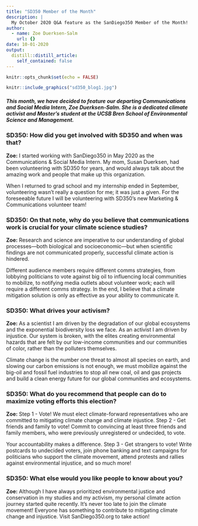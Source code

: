 ```yaml
---
title: "SD350 Member of the Month"
description: |
  My October 2020 Q&A feature as the SanDiego350 Member of the Month!
author:
  - name: Zoe Duerksen-Salm
    url: {}
date: 10-01-2020
output:
  distill::distill_article:
    self_contained: false
---
```



```r
knitr::opts_chunk$set(echo = FALSE)
```


```r
knitr::include_graphics("sd350_blog1.jpg")
```
##### *This month, we have decided to feature our departing Communications and Social Media Intern, Zoe Duerksen-Salm. She is a dedicated climate activist and Master’s student at the UCSB Bren School of Environmental Science and Management.*

### **SD350: How did you get involved with SD350 and when was that?**

**Zoe:** I started working with SanDiego350 in May 2020 as the Communications & Social Media Intern. My mom, Susan Duerksen, had been volunteering with SD350 for years, and would always talk about the amazing work and people that make up this organization.

When I returned to grad school and my internship ended in September, volunteering wasn’t really a question for me; it was just a given. For the foreseeable future I will be volunteering with SD350’s new Marketing & Communications volunteer team!


### **SD350: On that note, why do you believe that communications work is crucial for your climate science studies?**

**Zoe:** Research and science are imperative to our understanding of global processes—both biological and socioeconomic—but when scientific findings are not communicated properly, successful climate action is hindered.

Different audience members require different comms strategies, from lobbying politicians to vote against big oil to influencing local communities to mobilize, to notifying media outlets about volunteer work; each will require a different comms strategy. In the end, I believe that a climate mitigation solution is only as effective as your ability to communicate it.


### **SD350: What drives your activism?**

**Zoe:** As a scientist I am driven by the degradation of our global ecosystems and the exponential biodiversity loss we face. As an activist I am driven by injustice. Our system is broken, with the elites creating environmental hazards that are felt by our low-income communities and our communities of color, rather than the polluters themselves.

Climate change is the number one threat to almost all species on earth, and slowing our carbon emissions is not enough, we must mobilize against the big-oil and fossil fuel industries to stop all new coal, oil and gas projects and build a clean energy future for our global communities and ecosystems.


### **SD350: What do you recommend that people can do to maximize voting efforts this election?**

**Zoe:** Step 1 - Vote! We must elect climate-forward representatives who are committed to mitigating climate change and climate injustice. Step 2 - Get friends and family to vote! Commit to convincing at least three friends and family members, who were previously unregistered or undecided, to vote.

Your accountability makes a difference. Step 3 - Get strangers to vote! Write postcards to undecided voters, join phone banking and text campaigns for politicians who support the climate movement, attend protests and rallies against environmental injustice, and so much more!


### **SD350: What else would you like people to know about you?**

**Zoe:** Although I have always prioritized environmental justice and conservation in my studies and my activism, my personal climate action journey started quite recently. It’s never too late to join the climate movement! Everyone has something to contribute to mitigating climate change and injustice. Visit SanDiego350.org to take action! 